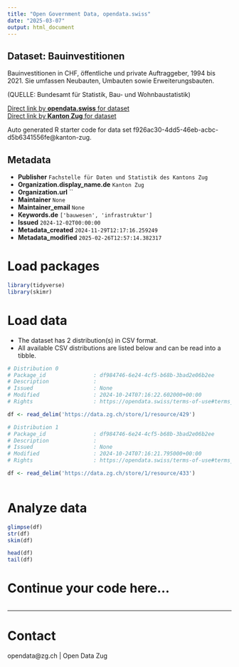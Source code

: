 ```yaml
---
title: "Open Government Data, opendata.swiss"
date: "2025-03-07"
output: html_document
---
```


## Dataset: Bauinvestitionen

Bauinvestitionen in CHF, öffentliche und private Auftraggeber, 1994 bis 2021.
Sie umfassen Neubauten, Umbauten sowie Erweiterungsbauten.

(QUELLE: Bundesamt für Statistik, Bau- und Wohnbaustatistik)

[Direct link by **opendata.swiss** for dataset](https://opendata.swiss/de/dataset/bauinvestitionen)<br>
[Direct link by **Kanton Zug** for dataset](https://www.zg.ch/behoerden/gesundheitsdirektion/statistikfachstelle/themen/09bau-und-wohnungswesen/bautaetigkeit-1)

Auto generated R starter code for data set f926ac30-4dd5-46eb-acbc-d5b6341556fe@kanton-zug.

## Metadata

- **Publisher** `Fachstelle für Daten und Statistik des Kantons Zug`
- **Organization.display_name.de** `Kanton Zug`
- **Organization.url** ``
- **Maintainer** `None`
- **Maintainer_email** `None`
- **Keywords.de** `['bauwesen', 'infrastruktur']`
- **Issued** `2024-12-02T00:00:00`
- **Metadata_created** `2024-11-29T12:17:16.259249`
- **Metadata_modified** `2025-02-26T12:57:14.382317`


# Load packages

```r

library(tidyverse)
library(skimr)

```

# Load data

-   The dataset has 2 distribution(s) in CSV format.
-   All available CSV distributions are listed below and can be read into a tibble.

```r

# Distribution 0
# Package_id               : df984746-6e24-4cf5-b68b-3bad2e06b2ee
# Description              : 
# Issued                   : None
# Modified                 : 2024-10-24T07:16:22.602000+00:00
# Rights                   : https://opendata.swiss/terms-of-use#terms_open

df <- read_delim('https://data.zg.ch/store/1/resource/429')

# Distribution 1
# Package_id               : df984746-6e24-4cf5-b68b-3bad2e06b2ee
# Description              : 
# Issued                   : None
# Modified                 : 2024-10-24T07:16:21.795000+00:00
# Rights                   : https://opendata.swiss/terms-of-use#terms_open

df <- read_delim('https://data.zg.ch/store/1/resource/433')



```

# Analyze data

```r

glimpse(df)
str(df)
skim(df)

head(df)
tail(df)

```

# Continue your code here...

```r

```

------------------------------------------------------------------------

# Contact

opendata@zg.ch | Open Data Zug
